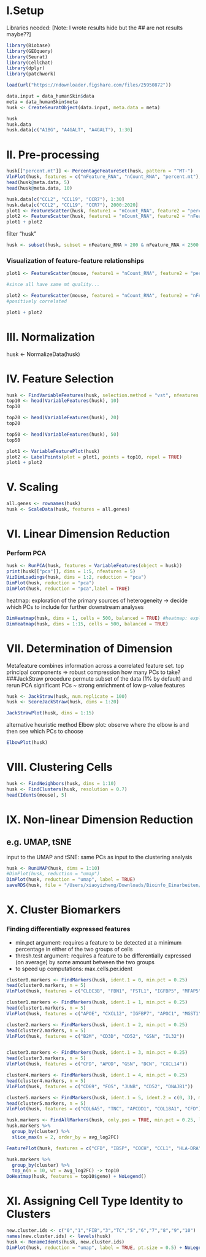
# I.Setup
Libraries needed: <!-- Note: I wrote results hide but the ## are not results maybe?? -->[Note: I wrote results hide but the ## are not results maybe??]
```r
library(Biobase)
library(GEOquery)
library(Seurat)
library(CellChat)
library(dplyr)
library(patchwork)
```
```r
load(url("https://ndownloader.figshare.com/files/25950872"))

data.input = data_humanSkin$data
meta = data_humanSkin$meta
husk <- CreateSeuratObject(data.input, meta.data = meta)

husk
husk.data
husk.data[c("A1BG", "A4GALT", "A4GALT"), 1:30]
```



# II. Pre-processing

```r
husk[["percent.mt"]] <- PercentageFeatureSet(husk, pattern = "^MT-") 
VlnPlot(husk, features = c("nFeature_RNA", "nCount_RNA", "percent.mt"), ncol = 3) 
head(husk@meta.data, 5) 
head(husk@meta.data, 10)

husk.data[c("CCL2", "CCL19", "CCR7"), 1:30] 
husk.data[c("CCL2", "CCL19", "CCR7"), 2000:2020]
plot1 <- FeatureScatter(husk, feature1 = "nCount_RNA", feature2 = "percent.mt") 
plot2 <- FeatureScatter(husk, feature1 = "nCount_RNA", feature2 = "nFeature_RNA") 
plot1 + plot2
```
filter "husk"
```r
husk <- subset(husk, subset = nFeature_RNA > 200 & nFeature_RNA < 2500 & percent.mt < 5)
```


### Visualization of feature-feature relationships
```r
plot1 <- FeatureScatter(mouse, feature1 = "nCount_RNA", feature2 = "percent.mt") 

#since all have same mt quality...

plot2 <- FeatureScatter(mouse, feature1 = "nCount_RNA", feature2 = "nFeature_RNA")
#positively correlated

plot1 + plot2
```

# III. Normalization
husk <- NormalizeData(husk)

# IV. Feature Selection
```r
husk <- FindVariableFeatures(husk, selection.method = "vst", nfeatures = 2000)
top10 <- head(VariableFeatures(husk), 10) 
top10

top20 <- head(VariableFeatures(husk), 20) 
top20 

top50 <- head(VariableFeatures(husk), 50) 
top50

plot1 <- VariableFeaturePlot(husk)
plot2 <- LabelPoints(plot = plot1, points = top10, repel = TRUE)
plot1 + plot2
```

# V. Scaling
```r
all.genes <- rownames(husk)
husk <- ScaleData(husk, features = all.genes)
```
# VI. Linear Dimension Reduction
### Perform PCA
```r
husk <- RunPCA(husk, features = VariableFeatures(object = husk))
print(husk[["pca"]], dims = 1:5, nfeatures = 5)
VizDimLoadings(husk, dims = 1:2, reduction = "pca")
DimPlot(husk, reduction = "pca")
DimPlot(husk, reduction = "pca",label = TRUE)
```

heatmap: exploration of the primary sources of heterogeneity -> decide which PCs to include for further downstream analyses
```r
DimHeatmap(husk, dims = 1, cells = 500, balanced = TRUE) #heatmap: exploration of the primary sources of heterogeneity
DimHeatmap(husk, dims = 1:15, cells = 500, balanced = TRUE)
```
# VII. Determination of Dimension
Metafeature combines information across a correlated feature set. 
top principal components => robust compression
how many PCs to take?
###JackStraw procedure
permute subset of the data (1% by default) and rerun PCA
significant PCs ~ strong enrichment of low p-value features
```r
husk <- JackStraw(husk, num.replicate = 100)
husk <- ScoreJackStraw(husk, dims = 1:20)
```
```r
JackStrawPlot(husk, dims = 1:15)
```

alternative heuristic method Elbow plot:
observe where the elbow is and then see which PCs to choose
```r
ElbowPlot(husk)
```
# VIII. Clustering Cells
```r
husk <- FindNeighbors(husk, dims = 1:10)
husk <- FindClusters(husk, resolution = 0.7)
head(Idents(mouse), 5)
```
# IX. Non-linear Dimension Reduction
## e.g. UMAP, tSNE
input to the UMAP and tSNE: same PCs as input to the clustering analysis
```r
husk <- RunUMAP(husk, dims = 1:10)
#DimPlot(husk, reduction = "umap")
DimPlot(husk, reduction = "umap", label = TRUE)
saveRDS(husk, file = "/Users/xiaoyizheng/Downloads/Bioinfo_Einarbeiten/CellChatSelf/husk/output/huskOutput.rds")
```


# X. Cluster Biomarkers
### Finding differentially expressed features
- min.pct argument:  requires a feature to be detected at a minimum percentage in either of the two groups of cells
- thresh.test argument: requires a feature to be differentially expressed (on average) by some amount between the two groups
- to speed up computations: max.cells.per.ident
```r
cluster0.markers <- FindMarkers(husk, ident.1 = 0, min.pct = 0.25)
head(cluster0.markers, n = 5)
VlnPlot(husk, features = c("CLEC3B", "FBN1", "FSTL1", "IGFBP5", "MFAP5"))

cluster1.markers <- FindMarkers(husk, ident.1 = 1, min.pct = 0.25)
head(cluster1.markers, n = 5)
VlnPlot(husk, features = c("APOE", "CXCL12", "IGFBP7", "APOC1", "MGST1"))

cluster2.markers <- FindMarkers(husk, ident.1 = 2, min.pct = 0.25)
head(cluster2.markers, n = 5)
VlnPlot(husk, features = c("B2M", "CD3D", "CD52", "GSN", "IL32"))


cluster3.markers <- FindMarkers(husk, ident.1 = 3, min.pct = 0.25)
head(cluster3.markers, n = 5)
VlnPlot(husk, features = c("CFD", "APOD", "GSN", "DCN", "CXCL14"))

cluster4.markers <- FindMarkers(husk, ident.1 = 4, min.pct = 0.25)
head(cluster4.markers, n = 5)
VlnPlot(husk, features = c("CD69", "FOS", "JUNB", "CD52", "DNAJB1"))

cluster5.markers <- FindMarkers(husk, ident.1 = 5, ident.2 = c(0, 3), min.pct = 0.25)
head(cluster5.markers, n = 5)
VlnPlot(husk, features = c("COL6A5", "TNC", "APCDD1", "COL18A1", "CFD"))

husk.markers <- FindAllMarkers(husk, only.pos = TRUE, min.pct = 0.25, logfc.threshold = 0.2) #0.2 is okki
husk.markers %>%
  group_by(cluster) %>%
  slice_max(n = 2, order_by = avg_log2FC)

FeaturePlot(husk, features = c("CFD", "IBSP", "COCH", "CCL1", "HLA-DRA", "APOD", "MMP12", "CXCL14", "CCL19", "CD74"))

husk.markers %>%
  group_by(cluster) %>%
  top_n(n = 10, wt = avg_log2FC) -> top10
DoHeatmap(husk, features = top10$gene) + NoLegend()

```

# XI. Assigning Cell Type Identity to Clusters
```r
new.cluster.ids <- c("0","1","FIB","3","TC","5","6","7","8","9","10")
names(new.cluster.ids) <- levels(husk)
husk <- RenameIdents(husk, new.cluster.ids)
DimPlot(husk, reduction = "umap", label = TRUE, pt.size = 0.5) + NoLegend()
```
